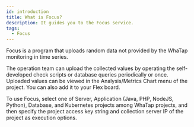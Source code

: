 ```yaml
---
id: introduction
title: What is Focus?
description: It guides you to the Focus service.
tags:
  - Focus
---
```


Focus is a program that uploads random data not provided by the WhaTap monitoring in time series. 

The operation team can upload the collected values by operating the self-developed check scripts or database queries periodically or once. Uploaded values can be viewed in the Analysis/Metrics Chart menu of the project. You can also add it to your Flex board.

To use Focus, select one of Server, Application (Java, PHP, NodeJS, Python), Database, and Kubernetes projects among WhaTap projects, and then specify the project access key string and collection server IP of the project as execution options.
